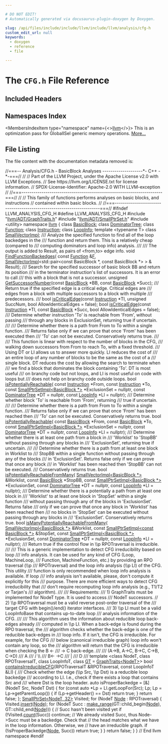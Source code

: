 ```yaml
---

# DO NOT EDIT!
# Automatically generated via docusaurus-plugin-doxygen by Doxygen.

slug: /api/files/include/include/llvm/include/llvm/analysis/cfg-h
custom_edit_url: null
keywords:
  - doxygen
  - reference
  - file

---
```





# The `CFG.h` File Reference

<DoxygenPage pluginConfig={pluginConfig}>



## Included Headers

<IncludesList>
<IncludesListItem
  filePath="llvm/ADT/GraphTraits.h"
  permalink="/docs/api/files/include/include/llvm/include/llvm/adt/graphtraits-h"
  isLocal="true" />
<IncludesListItem
  filePath="llvm/ADT/SmallPtrSet.h"
  permalink="/docs/api/files/include/include/llvm/include/llvm/adt/smallptrset-h"
  isLocal="true" />
<IncludesListItem
  filePath="utility"
  permalink=""
  isLocal="false" />
</IncludesList>

## Namespaces Index

<MembersIndex>

<MembersIndexItem
  type="namespace"
  name={<><a href="/docs/api/namespaces/llvm">llvm</a></>}>
This is an optimization pass for GlobalISel generic memory operations. <a href="/docs/api/namespaces/llvm/#details">More...</a>
</MembersIndexItem>

</MembersIndex>


## File Listing

The file content with the documentation metadata removed is:

<ProgramListing>

<Link id="l00001" /><CodeLine lineNumber="1"><Highlight kind="comment">//===-- Analysis/CFG.h - BasicBlock Analyses --------------------&#42;- C++ -&#42;-===//</Highlight><Highlight kind="normal"></Highlight></CodeLine>
<Link id="l00002" /><CodeLine lineNumber="2"><Highlight kind="normal"></Highlight><Highlight kind="comment">//</Highlight><Highlight kind="normal"></Highlight></CodeLine>
<Link id="l00003" /><CodeLine lineNumber="3"><Highlight kind="normal"></Highlight><Highlight kind="comment">// Part of the LLVM Project, under the Apache License v2.0 with LLVM Exceptions.</Highlight><Highlight kind="normal"></Highlight></CodeLine>
<Link id="l00004" /><CodeLine lineNumber="4"><Highlight kind="normal"></Highlight><Highlight kind="comment">// See https://llvm.org/LICENSE.txt for license information.</Highlight><Highlight kind="normal"></Highlight></CodeLine>
<Link id="l00005" /><CodeLine lineNumber="5"><Highlight kind="normal"></Highlight><Highlight kind="comment">// SPDX-License-Identifier: Apache-2.0 WITH LLVM-exception</Highlight><Highlight kind="normal"></Highlight></CodeLine>
<Link id="l00006" /><CodeLine lineNumber="6"><Highlight kind="normal"></Highlight><Highlight kind="comment">//</Highlight><Highlight kind="normal"></Highlight></CodeLine>
<Link id="l00007" /><CodeLine lineNumber="7"><Highlight kind="normal"></Highlight><Highlight kind="comment">//===----------------------------------------------------------------------===//</Highlight><Highlight kind="normal"></Highlight></CodeLine>
<Link id="l00008" /><CodeLine lineNumber="8"><Highlight kind="normal"></Highlight><Highlight kind="comment">//</Highlight><Highlight kind="normal"></Highlight></CodeLine>
<Link id="l00009" /><CodeLine lineNumber="9"><Highlight kind="normal"></Highlight><Highlight kind="comment">// This family of functions performs analyses on basic blocks, and instructions</Highlight><Highlight kind="normal"></Highlight></CodeLine>
<Link id="l00010" /><CodeLine lineNumber="10"><Highlight kind="normal"></Highlight><Highlight kind="comment">// contained within basic blocks.</Highlight><Highlight kind="normal"></Highlight></CodeLine>
<Link id="l00011" /><CodeLine lineNumber="11"><Highlight kind="normal"></Highlight><Highlight kind="comment">//</Highlight><Highlight kind="normal"></Highlight></CodeLine>
<Link id="l00012" /><CodeLine lineNumber="12"><Highlight kind="normal"></Highlight><Highlight kind="comment">//===----------------------------------------------------------------------===//</Highlight><Highlight kind="normal"></Highlight></CodeLine>
<Link id="l00013" /><CodeLine lineNumber="13"><Highlight kind="normal"></Highlight></CodeLine>
<Link id="l00014" /><CodeLine lineNumber="14"><Highlight kind="normal"></Highlight><Highlight kind="preprocessor">#ifndef LLVM&#95;ANALYSIS&#95;CFG&#95;H</Highlight><Highlight kind="normal"></Highlight></CodeLine>
<Link id="l00015" /><CodeLine lineNumber="15"><Highlight kind="normal"></Highlight><Highlight kind="preprocessor">#define LLVM&#95;ANALYSIS&#95;CFG&#95;H</Highlight><Highlight kind="normal"></Highlight></CodeLine>
<Link id="l00016" /><CodeLine lineNumber="16"><Highlight kind="normal"></Highlight></CodeLine>
<Link id="l00017" /><CodeLine lineNumber="17"><Highlight kind="normal"></Highlight><Highlight kind="preprocessor">#include &quot;<a href="/docs/api/files/include/include/llvm/include/llvm/adt/graphtraits-h">llvm/ADT/GraphTraits.h</a>&quot;</Highlight><Highlight kind="normal"></Highlight></CodeLine>
<Link id="l00018" /><CodeLine lineNumber="18"><Highlight kind="normal"></Highlight><Highlight kind="preprocessor">#include &quot;<a href="/docs/api/files/include/include/llvm/include/llvm/adt/smallptrset-h">llvm/ADT/SmallPtrSet.h</a>&quot;</Highlight><Highlight kind="normal"></Highlight></CodeLine>
<Link id="l00019" /><CodeLine lineNumber="19"><Highlight kind="normal"></Highlight><Highlight kind="preprocessor">#include &lt;utility&gt;</Highlight><Highlight kind="normal"></Highlight></CodeLine>
<Link id="l00020" /><CodeLine lineNumber="20"><Highlight kind="normal"></Highlight></CodeLine>
<Link id="l00021" /><CodeLine lineNumber="21"><Highlight kind="normal"></Highlight><Highlight kind="keyword">namespace </Highlight><Highlight kind="normal"><a href="/docs/api/namespaces/llvm">llvm</a> &#123;</Highlight></CodeLine>
<Link id="l00022" /><CodeLine lineNumber="22"><Highlight kind="normal"></Highlight></CodeLine>
<Link id="l00023" /><CodeLine lineNumber="23"><Highlight kind="normal"></Highlight><Highlight kind="keyword">class </Highlight><Highlight kind="normal"><a href="/docs/api/classes/llvm/basicblock">BasicBlock</a>;</Highlight></CodeLine>
<Link id="l00024" /><CodeLine lineNumber="24"><Highlight kind="normal"></Highlight><Highlight kind="keyword">class </Highlight><Highlight kind="normal"><a href="/docs/api/classes/llvm/dominatortree">DominatorTree</a>;</Highlight></CodeLine>
<Link id="l00025" /><CodeLine lineNumber="25"><Highlight kind="normal"></Highlight><Highlight kind="keyword">class </Highlight><Highlight kind="normal"><a href="/docs/api/classes/llvm/function">Function</a>;</Highlight></CodeLine>
<Link id="l00026" /><CodeLine lineNumber="26"><Highlight kind="normal"></Highlight><Highlight kind="keyword">class </Highlight><Highlight kind="normal"><a href="/docs/api/classes/llvm/instruction">Instruction</a>;</Highlight></CodeLine>
<Link id="l00027" /><CodeLine lineNumber="27"><Highlight kind="normal"></Highlight><Highlight kind="keyword">class </Highlight><Highlight kind="normal"><a href="/docs/api/classes/llvm/loopinfo">LoopInfo</a>;</Highlight></CodeLine>
<Link id="l00028" /><CodeLine lineNumber="28"><Highlight kind="normal"></Highlight><Highlight kind="keyword">template</Highlight><Highlight kind="normal"> &lt;</Highlight><Highlight kind="keyword">typename</Highlight><Highlight kind="normal"> T&gt; </Highlight><Highlight kind="keyword">class </Highlight><Highlight kind="normal"><a href="/docs/api/classes/llvm/smallvectorimpl">SmallVectorImpl</a>;</Highlight></CodeLine>
<Link id="l00029" /><CodeLine lineNumber="29"><Highlight kind="normal"></Highlight><Highlight kind="comment"></Highlight></CodeLine>
<Link id="l00030" /><CodeLine lineNumber="30"><Highlight kind="comment">/// Analyze the specified function to find all of the loop backedges in the</Highlight></CodeLine>
<Link id="l00031" /><CodeLine lineNumber="31"><Highlight kind="comment">/// function and return them.  This is a relatively cheap (compared to</Highlight></CodeLine>
<Link id="l00032" /><CodeLine lineNumber="32"><Highlight kind="comment">/// computing dominators and loop info) analysis.</Highlight></CodeLine>
<Link id="l00033" /><CodeLine lineNumber="33"><Highlight kind="comment">///</Highlight></CodeLine>
<Link id="l00034" /><CodeLine lineNumber="34"><Highlight kind="comment">/// The output is added to Result, as pairs of &lt;from,to&gt; edge info.</Highlight><Highlight kind="normal"></Highlight></CodeLine>
<Link id="l00035" /><CodeLine lineNumber="35"><Highlight kind="normal"></Highlight><Highlight kind="keywordtype">void</Highlight><Highlight kind="normal"> <a href="/docs/api/namespaces/llvm/#aec1d6e397956b9f5fa62416d0beba785">FindFunctionBackedges</a>(</Highlight></CodeLine>
<Link id="l00036" /><CodeLine lineNumber="36"><Highlight kind="normal">    </Highlight><Highlight kind="keyword">const</Highlight><Highlight kind="normal"> <a href="/docs/api/classes/llvm/function">Function</a> &amp;<a href="/docs/api/files/lib/lib/support/md5-cpp/#a96d73bbd7af15cb1fc38c3f4a3bd82e9">F</a>,</Highlight></CodeLine>
<Link id="l00037" /><CodeLine lineNumber="37"><Highlight kind="normal">    <a href="/docs/api/classes/llvm/smallvectorimpl">SmallVectorImpl</a>&lt;std::pair&lt;const BasicBlock &#42;, const BasicBlock &#42;&gt; &gt; &amp;</Highlight></CodeLine>
<Link id="l00038" /><CodeLine lineNumber="38"><Highlight kind="normal">        Result);</Highlight></CodeLine>
<Link id="l00039" /><CodeLine lineNumber="39"><Highlight kind="normal"></Highlight><Highlight kind="comment"></Highlight></CodeLine>
<Link id="l00040" /><CodeLine lineNumber="40"><Highlight kind="comment">/// Search for the specified successor of basic block BB and return its position</Highlight></CodeLine>
<Link id="l00041" /><CodeLine lineNumber="41"><Highlight kind="comment">/// in the terminator instruction&#39;s list of successors.  It is an error to call</Highlight></CodeLine>
<Link id="l00042" /><CodeLine lineNumber="42"><Highlight kind="comment">/// this with a block that is not a successor.</Highlight><Highlight kind="normal"></Highlight></CodeLine>
<Link id="l00043" /><CodeLine lineNumber="43"><Highlight kind="normal"></Highlight><Highlight kind="keywordtype">unsigned</Highlight><Highlight kind="normal"> <a href="/docs/api/namespaces/llvm/#a1b38a63d3be7413f335be5f2d81bb234">GetSuccessorNumber</a>(</Highlight><Highlight kind="keyword">const</Highlight><Highlight kind="normal"> <a href="/docs/api/classes/llvm/basicblock">BasicBlock</a> &#42;BB, </Highlight><Highlight kind="keyword">const</Highlight><Highlight kind="normal"> <a href="/docs/api/classes/llvm/basicblock">BasicBlock</a> &#42;Succ);</Highlight></CodeLine>
<Link id="l00044" /><CodeLine lineNumber="44"><Highlight kind="normal"></Highlight><Highlight kind="comment"></Highlight></CodeLine>
<Link id="l00045" /><CodeLine lineNumber="45"><Highlight kind="comment">/// Return true if the specified edge is a critical edge. Critical edges are</Highlight></CodeLine>
<Link id="l00046" /><CodeLine lineNumber="46"><Highlight kind="comment">/// edges from a block with multiple successors to a block with multiple</Highlight></CodeLine>
<Link id="l00047" /><CodeLine lineNumber="47"><Highlight kind="comment">/// predecessors.</Highlight></CodeLine>
<Link id="l00048" /><CodeLine lineNumber="48"><Highlight kind="comment">///</Highlight><Highlight kind="normal"></Highlight></CodeLine>
<Link id="l00049" /><CodeLine lineNumber="49"><Highlight kind="normal"></Highlight><Highlight kind="keywordtype">bool</Highlight><Highlight kind="normal"> <a href="/docs/api/namespaces/llvm/#ababcf5a1223c36cb7c547c5b34c6416c">isCriticalEdge</a>(</Highlight><Highlight kind="keyword">const</Highlight><Highlight kind="normal"> <a href="/docs/api/classes/llvm/instruction">Instruction</a> &#42;TI, </Highlight><Highlight kind="keywordtype">unsigned</Highlight><Highlight kind="normal"> SuccNum,</Highlight></CodeLine>
<Link id="l00050" /><CodeLine lineNumber="50"><Highlight kind="normal">                    </Highlight><Highlight kind="keywordtype">bool</Highlight><Highlight kind="normal"> AllowIdenticalEdges = </Highlight><Highlight kind="keyword">false</Highlight><Highlight kind="normal">);</Highlight></CodeLine>
<Link id="l00051" /><CodeLine lineNumber="51"><Highlight kind="normal"></Highlight><Highlight kind="keywordtype">bool</Highlight><Highlight kind="normal"> <a href="/docs/api/namespaces/llvm/#ababcf5a1223c36cb7c547c5b34c6416c">isCriticalEdge</a>(</Highlight><Highlight kind="keyword">const</Highlight><Highlight kind="normal"> <a href="/docs/api/classes/llvm/instruction">Instruction</a> &#42;TI, </Highlight><Highlight kind="keyword">const</Highlight><Highlight kind="normal"> <a href="/docs/api/classes/llvm/basicblock">BasicBlock</a> &#42;Succ,</Highlight></CodeLine>
<Link id="l00052" /><CodeLine lineNumber="52"><Highlight kind="normal">                    </Highlight><Highlight kind="keywordtype">bool</Highlight><Highlight kind="normal"> AllowIdenticalEdges = </Highlight><Highlight kind="keyword">false</Highlight><Highlight kind="normal">);</Highlight></CodeLine>
<Link id="l00053" /><CodeLine lineNumber="53"><Highlight kind="normal"></Highlight><Highlight kind="comment"></Highlight></CodeLine>
<Link id="l00054" /><CodeLine lineNumber="54"><Highlight kind="comment">/// Determine whether instruction &#39;To&#39; is reachable from &#39;From&#39;, without passing</Highlight></CodeLine>
<Link id="l00055" /><CodeLine lineNumber="55"><Highlight kind="comment">/// through any blocks in ExclusionSet, returning true if uncertain.</Highlight></CodeLine>
<Link id="l00056" /><CodeLine lineNumber="56"><Highlight kind="comment">///</Highlight></CodeLine>
<Link id="l00057" /><CodeLine lineNumber="57"><Highlight kind="comment">/// Determine whether there is a path from From to To within a single function.</Highlight></CodeLine>
<Link id="l00058" /><CodeLine lineNumber="58"><Highlight kind="comment">/// Returns false only if we can prove that once &#39;From&#39; has been executed then</Highlight></CodeLine>
<Link id="l00059" /><CodeLine lineNumber="59"><Highlight kind="comment">/// &#39;To&#39; can not be executed. Conservatively returns true.</Highlight></CodeLine>
<Link id="l00060" /><CodeLine lineNumber="60"><Highlight kind="comment">///</Highlight></CodeLine>
<Link id="l00061" /><CodeLine lineNumber="61"><Highlight kind="comment">/// This function is linear with respect to the number of blocks in the CFG,</Highlight></CodeLine>
<Link id="l00062" /><CodeLine lineNumber="62"><Highlight kind="comment">/// walking down successors from From to reach To, with a fixed threshold.</Highlight></CodeLine>
<Link id="l00063" /><CodeLine lineNumber="63"><Highlight kind="comment">/// Using DT or LI allows us to answer more quickly. LI reduces the cost of</Highlight></CodeLine>
<Link id="l00064" /><CodeLine lineNumber="64"><Highlight kind="comment">/// an entire loop of any number of blocks to be the same as the cost of a</Highlight></CodeLine>
<Link id="l00065" /><CodeLine lineNumber="65"><Highlight kind="comment">/// single block. DT reduces the cost by allowing the search to terminate when</Highlight></CodeLine>
<Link id="l00066" /><CodeLine lineNumber="66"><Highlight kind="comment">/// we find a block that dominates the block containing &#39;To&#39;. DT is most useful</Highlight></CodeLine>
<Link id="l00067" /><CodeLine lineNumber="67"><Highlight kind="comment">/// on branchy code but not loops, and LI is most useful on code with loops but</Highlight></CodeLine>
<Link id="l00068" /><CodeLine lineNumber="68"><Highlight kind="comment">/// does not help on branchy code outside loops.</Highlight><Highlight kind="normal"></Highlight></CodeLine>
<Link id="l00069" /><CodeLine lineNumber="69"><Highlight kind="normal"></Highlight><Highlight kind="keywordtype">bool</Highlight><Highlight kind="normal"> <a href="/docs/api/namespaces/llvm/#affedc93ead6b25c57a7196d32ff11e89">isPotentiallyReachable</a>(</Highlight></CodeLine>
<Link id="l00070" /><CodeLine lineNumber="70"><Highlight kind="normal">    </Highlight><Highlight kind="keyword">const</Highlight><Highlight kind="normal"> <a href="/docs/api/classes/llvm/instruction">Instruction</a> &#42;From, </Highlight><Highlight kind="keyword">const</Highlight><Highlight kind="normal"> <a href="/docs/api/classes/llvm/instruction">Instruction</a> &#42;To,</Highlight></CodeLine>
<Link id="l00071" /><CodeLine lineNumber="71"><Highlight kind="normal">    </Highlight><Highlight kind="keyword">const</Highlight><Highlight kind="normal"> <a href="/docs/api/classes/llvm/smallptrsetimpl">SmallPtrSetImpl&lt;BasicBlock &#42;&gt;</a> &#42;ExclusionSet = </Highlight><Highlight kind="keyword">nullptr</Highlight><Highlight kind="normal">,</Highlight></CodeLine>
<Link id="l00072" /><CodeLine lineNumber="72"><Highlight kind="normal">    </Highlight><Highlight kind="keyword">const</Highlight><Highlight kind="normal"> <a href="/docs/api/classes/llvm/dominatortree">DominatorTree</a> &#42;DT = </Highlight><Highlight kind="keyword">nullptr</Highlight><Highlight kind="normal">, </Highlight><Highlight kind="keyword">const</Highlight><Highlight kind="normal"> <a href="/docs/api/classes/llvm/loopinfo">LoopInfo</a> &#42;LI = </Highlight><Highlight kind="keyword">nullptr</Highlight><Highlight kind="normal">);</Highlight></CodeLine>
<Link id="l00073" /><CodeLine lineNumber="73"><Highlight kind="normal"></Highlight><Highlight kind="comment"></Highlight></CodeLine>
<Link id="l00074" /><CodeLine lineNumber="74"><Highlight kind="comment">/// Determine whether block &#39;To&#39; is reachable from &#39;From&#39;, returning</Highlight></CodeLine>
<Link id="l00075" /><CodeLine lineNumber="75"><Highlight kind="comment">/// true if uncertain.</Highlight></CodeLine>
<Link id="l00076" /><CodeLine lineNumber="76"><Highlight kind="comment">///</Highlight></CodeLine>
<Link id="l00077" /><CodeLine lineNumber="77"><Highlight kind="comment">/// Determine whether there is a path from From to To within a single function.</Highlight></CodeLine>
<Link id="l00078" /><CodeLine lineNumber="78"><Highlight kind="comment">/// Returns false only if we can prove that once &#39;From&#39; has been reached then</Highlight></CodeLine>
<Link id="l00079" /><CodeLine lineNumber="79"><Highlight kind="comment">/// &#39;To&#39; can not be executed. Conservatively returns true.</Highlight><Highlight kind="normal"></Highlight></CodeLine>
<Link id="l00080" /><CodeLine lineNumber="80"><Highlight kind="normal"></Highlight><Highlight kind="keywordtype">bool</Highlight><Highlight kind="normal"> <a href="/docs/api/namespaces/llvm/#affedc93ead6b25c57a7196d32ff11e89">isPotentiallyReachable</a>(</Highlight></CodeLine>
<Link id="l00081" /><CodeLine lineNumber="81"><Highlight kind="normal">    </Highlight><Highlight kind="keyword">const</Highlight><Highlight kind="normal"> <a href="/docs/api/classes/llvm/basicblock">BasicBlock</a> &#42;From, </Highlight><Highlight kind="keyword">const</Highlight><Highlight kind="normal"> <a href="/docs/api/classes/llvm/basicblock">BasicBlock</a> &#42;To,</Highlight></CodeLine>
<Link id="l00082" /><CodeLine lineNumber="82"><Highlight kind="normal">    </Highlight><Highlight kind="keyword">const</Highlight><Highlight kind="normal"> <a href="/docs/api/classes/llvm/smallptrsetimpl">SmallPtrSetImpl&lt;BasicBlock &#42;&gt;</a> &#42;ExclusionSet = </Highlight><Highlight kind="keyword">nullptr</Highlight><Highlight kind="normal">,</Highlight></CodeLine>
<Link id="l00083" /><CodeLine lineNumber="83"><Highlight kind="normal">    </Highlight><Highlight kind="keyword">const</Highlight><Highlight kind="normal"> <a href="/docs/api/classes/llvm/dominatortree">DominatorTree</a> &#42;DT = </Highlight><Highlight kind="keyword">nullptr</Highlight><Highlight kind="normal">, </Highlight><Highlight kind="keyword">const</Highlight><Highlight kind="normal"> <a href="/docs/api/classes/llvm/loopinfo">LoopInfo</a> &#42;LI = </Highlight><Highlight kind="keyword">nullptr</Highlight><Highlight kind="normal">);</Highlight></CodeLine>
<Link id="l00084" /><CodeLine lineNumber="84"><Highlight kind="normal"></Highlight><Highlight kind="comment"></Highlight></CodeLine>
<Link id="l00085" /><CodeLine lineNumber="85"><Highlight kind="comment">/// Determine whether there is at least one path from a block in</Highlight></CodeLine>
<Link id="l00086" /><CodeLine lineNumber="86"><Highlight kind="comment">/// &#39;Worklist&#39; to &#39;StopBB&#39; without passing through any blocks in</Highlight></CodeLine>
<Link id="l00087" /><CodeLine lineNumber="87"><Highlight kind="comment">/// &#39;ExclusionSet&#39;, returning true if uncertain.</Highlight></CodeLine>
<Link id="l00088" /><CodeLine lineNumber="88"><Highlight kind="comment">///</Highlight></CodeLine>
<Link id="l00089" /><CodeLine lineNumber="89"><Highlight kind="comment">/// Determine whether there is a path from at least one block in Worklist to</Highlight></CodeLine>
<Link id="l00090" /><CodeLine lineNumber="90"><Highlight kind="comment">/// StopBB within a single function without passing through any of the blocks</Highlight></CodeLine>
<Link id="l00091" /><CodeLine lineNumber="91"><Highlight kind="comment">/// in &#39;ExclusionSet&#39;. Returns false only if we can prove that once any block</Highlight></CodeLine>
<Link id="l00092" /><CodeLine lineNumber="92"><Highlight kind="comment">/// in &#39;Worklist&#39; has been reached then &#39;StopBB&#39; can not be executed.</Highlight></CodeLine>
<Link id="l00093" /><CodeLine lineNumber="93"><Highlight kind="comment">/// Conservatively returns true.</Highlight><Highlight kind="normal"></Highlight></CodeLine>
<Link id="l00094" /><CodeLine lineNumber="94"><Highlight kind="normal"></Highlight><Highlight kind="keywordtype">bool</Highlight><Highlight kind="normal"> <a href="/docs/api/namespaces/llvm/#a221abdd995f70342428e87e9c809c2ff">isPotentiallyReachableFromMany</a>(</Highlight></CodeLine>
<Link id="l00095" /><CodeLine lineNumber="95"><Highlight kind="normal">    <a href="/docs/api/classes/llvm/smallvectorimpl">SmallVectorImpl&lt;BasicBlock &#42;&gt;</a> &amp;Worklist, </Highlight><Highlight kind="keyword">const</Highlight><Highlight kind="normal"> <a href="/docs/api/classes/llvm/basicblock">BasicBlock</a> &#42;StopBB,</Highlight></CodeLine>
<Link id="l00096" /><CodeLine lineNumber="96"><Highlight kind="normal">    </Highlight><Highlight kind="keyword">const</Highlight><Highlight kind="normal"> <a href="/docs/api/classes/llvm/smallptrsetimpl">SmallPtrSetImpl&lt;BasicBlock &#42;&gt;</a> &#42;ExclusionSet,</Highlight></CodeLine>
<Link id="l00097" /><CodeLine lineNumber="97"><Highlight kind="normal">    </Highlight><Highlight kind="keyword">const</Highlight><Highlight kind="normal"> <a href="/docs/api/classes/llvm/dominatortree">DominatorTree</a> &#42;DT = </Highlight><Highlight kind="keyword">nullptr</Highlight><Highlight kind="normal">, </Highlight><Highlight kind="keyword">const</Highlight><Highlight kind="normal"> <a href="/docs/api/classes/llvm/loopinfo">LoopInfo</a> &#42;LI = </Highlight><Highlight kind="keyword">nullptr</Highlight><Highlight kind="normal">);</Highlight></CodeLine>
<Link id="l00098" /><CodeLine lineNumber="98"><Highlight kind="normal"></Highlight><Highlight kind="comment"></Highlight></CodeLine>
<Link id="l00099" /><CodeLine lineNumber="99"><Highlight kind="comment">/// Determine whether there is a potentially a path from at least one block in</Highlight></CodeLine>
<Link id="l00100" /><CodeLine lineNumber="100"><Highlight kind="comment">/// &#39;Worklist&#39; to at least one block in &#39;StopSet&#39; within a single function</Highlight></CodeLine>
<Link id="l00101" /><CodeLine lineNumber="101"><Highlight kind="comment">/// without passing through any of the blocks in &#39;ExclusionSet&#39;. Returns false</Highlight></CodeLine>
<Link id="l00102" /><CodeLine lineNumber="102"><Highlight kind="comment">/// only if we can prove that once any block in &#39;Worklist&#39; has been reached then</Highlight></CodeLine>
<Link id="l00103" /><CodeLine lineNumber="103"><Highlight kind="comment">/// no blocks in &#39;StopSet&#39; can be executed without passing through any blocks in</Highlight></CodeLine>
<Link id="l00104" /><CodeLine lineNumber="104"><Highlight kind="comment">/// &#39;ExclusionSet&#39;. Conservatively returns true.</Highlight><Highlight kind="normal"></Highlight></CodeLine>
<Link id="l00105" /><CodeLine lineNumber="105"><Highlight kind="normal"></Highlight><Highlight kind="keywordtype">bool</Highlight><Highlight kind="normal"> <a href="/docs/api/namespaces/llvm/#a828f756cea7deec4b58080a7e499137c">isManyPotentiallyReachableFromMany</a>(</Highlight></CodeLine>
<Link id="l00106" /><CodeLine lineNumber="106"><Highlight kind="normal">    <a href="/docs/api/classes/llvm/smallvectorimpl">SmallVectorImpl&lt;BasicBlock &#42;&gt;</a> &amp;Worklist,</Highlight></CodeLine>
<Link id="l00107" /><CodeLine lineNumber="107"><Highlight kind="normal">    </Highlight><Highlight kind="keyword">const</Highlight><Highlight kind="normal"> <a href="/docs/api/classes/llvm/smallptrsetimpl">SmallPtrSetImpl&lt;const BasicBlock &#42;&gt;</a> &amp;StopSet,</Highlight></CodeLine>
<Link id="l00108" /><CodeLine lineNumber="108"><Highlight kind="normal">    </Highlight><Highlight kind="keyword">const</Highlight><Highlight kind="normal"> <a href="/docs/api/classes/llvm/smallptrsetimpl">SmallPtrSetImpl&lt;BasicBlock &#42;&gt;</a> &#42;ExclusionSet,</Highlight></CodeLine>
<Link id="l00109" /><CodeLine lineNumber="109"><Highlight kind="normal">    </Highlight><Highlight kind="keyword">const</Highlight><Highlight kind="normal"> <a href="/docs/api/classes/llvm/dominatortree">DominatorTree</a> &#42;DT = </Highlight><Highlight kind="keyword">nullptr</Highlight><Highlight kind="normal">, </Highlight><Highlight kind="keyword">const</Highlight><Highlight kind="normal"> <a href="/docs/api/classes/llvm/loopinfo">LoopInfo</a> &#42;LI = </Highlight><Highlight kind="keyword">nullptr</Highlight><Highlight kind="normal">);</Highlight></CodeLine>
<Link id="l00110" /><CodeLine lineNumber="110"><Highlight kind="normal"></Highlight><Highlight kind="comment"></Highlight></CodeLine>
<Link id="l00111" /><CodeLine lineNumber="111"><Highlight kind="comment">/// Return true if the control flow in \\p RPOTraversal is irreducible.</Highlight></CodeLine>
<Link id="l00112" /><CodeLine lineNumber="112"><Highlight kind="comment">///</Highlight></CodeLine>
<Link id="l00113" /><CodeLine lineNumber="113"><Highlight kind="comment">/// This is a generic implementation to detect CFG irreducibility based on loop</Highlight></CodeLine>
<Link id="l00114" /><CodeLine lineNumber="114"><Highlight kind="comment">/// info analysis. It can be used for any kind of CFG (Loop, MachineLoop,</Highlight></CodeLine>
<Link id="l00115" /><CodeLine lineNumber="115"><Highlight kind="comment">/// Function, MachineFunction, etc.) by providing an RPO traversal (\\p</Highlight></CodeLine>
<Link id="l00116" /><CodeLine lineNumber="116"><Highlight kind="comment">/// RPOTraversal) and the loop info analysis (\\p LI) of the CFG. This utility</Highlight></CodeLine>
<Link id="l00117" /><CodeLine lineNumber="117"><Highlight kind="comment">/// function is only recommended when loop info analysis is available. If loop</Highlight></CodeLine>
<Link id="l00118" /><CodeLine lineNumber="118"><Highlight kind="comment">/// info analysis isn&#39;t available, please, don&#39;t compute it explicitly for this</Highlight></CodeLine>
<Link id="l00119" /><CodeLine lineNumber="119"><Highlight kind="comment">/// purpose. There are more efficient ways to detect CFG irreducibility that</Highlight></CodeLine>
<Link id="l00120" /><CodeLine lineNumber="120"><Highlight kind="comment">/// don&#39;t require recomputing loop info analysis (e.g., T1/T2 or Tarjan&#39;s</Highlight></CodeLine>
<Link id="l00121" /><CodeLine lineNumber="121"><Highlight kind="comment">/// algorithm).</Highlight></CodeLine>
<Link id="l00122" /><CodeLine lineNumber="122"><Highlight kind="comment">///</Highlight></CodeLine>
<Link id="l00123" /><CodeLine lineNumber="123"><Highlight kind="comment">/// Requirements:</Highlight></CodeLine>
<Link id="l00124" /><CodeLine lineNumber="124"><Highlight kind="comment">///   1) GraphTraits must be implemented for NodeT type. It is used to access</Highlight></CodeLine>
<Link id="l00125" /><CodeLine lineNumber="125"><Highlight kind="comment">///      NodeT successors.</Highlight><Highlight kind="normal"></Highlight></CodeLine>
<Link id="l00126" /><CodeLine lineNumber="126"><Highlight kind="normal"></Highlight><Highlight kind="comment">//    2) \\p RPOTraversal must be a valid reverse post-order traversal of the</Highlight><Highlight kind="comment"></Highlight></CodeLine>
<Link id="l00127" /><CodeLine lineNumber="127"><Highlight kind="comment">///      target CFG with begin()/end() iterator interfaces.</Highlight></CodeLine>
<Link id="l00128" /><CodeLine lineNumber="128"><Highlight kind="comment">///   3) \\p LI must be a valid LoopInfoBase that contains up-to-date loop</Highlight></CodeLine>
<Link id="l00129" /><CodeLine lineNumber="129"><Highlight kind="comment">///      analysis information of the CFG.</Highlight></CodeLine>
<Link id="l00130" /><CodeLine lineNumber="130"><Highlight kind="comment">///</Highlight></CodeLine>
<Link id="l00131" /><CodeLine lineNumber="131"><Highlight kind="comment">/// This algorithm uses the information about reducible loop back-edges already</Highlight></CodeLine>
<Link id="l00132" /><CodeLine lineNumber="132"><Highlight kind="comment">/// computed in \\p LI. When a back-edge is found during the RPO traversal, the</Highlight></CodeLine>
<Link id="l00133" /><CodeLine lineNumber="133"><Highlight kind="comment">/// algorithm checks whether the back-edge is one of the reducible back-edges in</Highlight></CodeLine>
<Link id="l00134" /><CodeLine lineNumber="134"><Highlight kind="comment">/// loop info. If it isn&#39;t, the CFG is irreducible. For example, for the CFG</Highlight></CodeLine>
<Link id="l00135" /><CodeLine lineNumber="135"><Highlight kind="comment">/// below (canonical irreducible graph) loop info won&#39;t contain any loop, so the</Highlight></CodeLine>
<Link id="l00136" /><CodeLine lineNumber="136"><Highlight kind="comment">/// algorithm will return that the CFG is irreducible when checking the B &lt;-</Highlight></CodeLine>
<Link id="l00137" /><CodeLine lineNumber="137"><Highlight kind="comment">/// -&gt; C back-edge.</Highlight></CodeLine>
<Link id="l00138" /><CodeLine lineNumber="138"><Highlight kind="comment">///</Highlight></CodeLine>
<Link id="l00139" /><CodeLine lineNumber="139"><Highlight kind="comment">/// (A-&gt;B, A-&gt;C, B-&gt;C, C-&gt;B, C-&gt;D)</Highlight></CodeLine>
<Link id="l00140" /><CodeLine lineNumber="140"><Highlight kind="comment">///    A</Highlight></CodeLine>
<Link id="l00141" /><CodeLine lineNumber="141"><Highlight kind="comment">///  /   \\</Highlight></CodeLine>
<Link id="l00142" /><CodeLine lineNumber="142"><Highlight kind="comment">/// B&lt;- -&gt;C</Highlight></CodeLine>
<Link id="l00143" /><CodeLine lineNumber="143"><Highlight kind="comment">///       |</Highlight></CodeLine>
<Link id="l00144" /><CodeLine lineNumber="144"><Highlight kind="comment">///       D</Highlight></CodeLine>
<Link id="l00145" /><CodeLine lineNumber="145"><Highlight kind="comment">///</Highlight><Highlight kind="normal"></Highlight></CodeLine>
<Link id="l00146" /><CodeLine lineNumber="146"><Highlight kind="normal"></Highlight><Highlight kind="keyword">template</Highlight><Highlight kind="normal"> &lt;</Highlight><Highlight kind="keyword">class </Highlight><Highlight kind="normal">NodeT, </Highlight><Highlight kind="keyword">class </Highlight><Highlight kind="normal">RPOTraversalT, </Highlight><Highlight kind="keyword">class </Highlight><Highlight kind="normal">LoopInfoT,</Highlight></CodeLine>
<Link id="l00147" /><CodeLine lineNumber="147"><Highlight kind="normal">          </Highlight><Highlight kind="keyword">class </Highlight><Highlight kind="normal"><a href="/docs/api/namespaces/llvm/aarch64cc/#abfa1f7dce576430da99eed57807c7f28a91a0c1b4eac415607c4ceb0a899c4629">GT</a> = <a href="/docs/api/structs/llvm/graphtraits">GraphTraits&lt;NodeT&gt;</a>&gt;</Highlight></CodeLine>
<Link id="l00148" /><CodeLine lineNumber="148" lineLink="/docs/api/namespaces/llvm/#a6dadcd5de1248b4d9893c409e7398c21"><Highlight kind="normal"></Highlight><Highlight kind="keywordtype">bool</Highlight><Highlight kind="normal"> <a href="/docs/api/namespaces/llvm/#a6dadcd5de1248b4d9893c409e7398c21">containsIrreducibleCFG</a>(RPOTraversalT &amp;RPOTraversal, </Highlight><Highlight kind="keyword">const</Highlight><Highlight kind="normal"> LoopInfoT &amp;LI) &#123;</Highlight><Highlight kind="comment"></Highlight></CodeLine>
<Link id="l00149" /><CodeLine lineNumber="149"><Highlight kind="comment">  /// Check whether the edge (\\p Src, \\p Dst) is a reducible loop backedge</Highlight></CodeLine>
<Link id="l00150" /><CodeLine lineNumber="150"><Highlight kind="comment">  /// according to LI. I.e., check if there exists a loop that contains Src and</Highlight></CodeLine>
<Link id="l00151" /><CodeLine lineNumber="151"><Highlight kind="comment">  /// where Dst is the loop header.</Highlight><Highlight kind="normal"></Highlight></CodeLine>
<Link id="l00152" /><CodeLine lineNumber="152"><Highlight kind="normal">  </Highlight><Highlight kind="keyword">auto</Highlight><Highlight kind="normal"> isProperBackedge = &#91;&amp;&#93;(NodeT Src, NodeT Dst) &#123;</Highlight></CodeLine>
<Link id="l00153" /><CodeLine lineNumber="153"><Highlight kind="normal">    </Highlight><Highlight kind="keywordflow">for</Highlight><Highlight kind="normal"> (</Highlight><Highlight kind="keyword">const</Highlight><Highlight kind="normal"> </Highlight><Highlight kind="keyword">auto</Highlight><Highlight kind="normal"> &#42;Lp = LI.getLoopFor(Src); Lp; Lp = Lp-&gt;getParentLoop()) &#123;</Highlight></CodeLine>
<Link id="l00154" /><CodeLine lineNumber="154"><Highlight kind="normal">      </Highlight><Highlight kind="keywordflow">if</Highlight><Highlight kind="normal"> (Lp-&gt;getHeader() == Dst)</Highlight></CodeLine>
<Link id="l00155" /><CodeLine lineNumber="155"><Highlight kind="normal">        </Highlight><Highlight kind="keywordflow">return</Highlight><Highlight kind="normal"> </Highlight><Highlight kind="keyword">true</Highlight><Highlight kind="normal">;</Highlight></CodeLine>
<Link id="l00156" /><CodeLine lineNumber="156"><Highlight kind="normal">    &#125;</Highlight></CodeLine>
<Link id="l00157" /><CodeLine lineNumber="157"><Highlight kind="normal">    </Highlight><Highlight kind="keywordflow">return</Highlight><Highlight kind="normal"> </Highlight><Highlight kind="keyword">false</Highlight><Highlight kind="normal">;</Highlight></CodeLine>
<Link id="l00158" /><CodeLine lineNumber="158"><Highlight kind="normal">  &#125;;</Highlight></CodeLine>
<Link id="l00159" /><CodeLine lineNumber="159"><Highlight kind="normal"></Highlight></CodeLine>
<Link id="l00160" /><CodeLine lineNumber="160"><Highlight kind="normal">  <a href="/docs/api/classes/llvm/smallptrset">SmallPtrSet&lt;NodeT, 32&gt;</a> Visited;</Highlight></CodeLine>
<Link id="l00161" /><CodeLine lineNumber="161"><Highlight kind="normal">  </Highlight><Highlight kind="keywordflow">for</Highlight><Highlight kind="normal"> (NodeT <a href="/docs/api/classes/node">Node</a> : RPOTraversal) &#123;</Highlight></CodeLine>
<Link id="l00162" /><CodeLine lineNumber="162"><Highlight kind="normal">    Visited.<a href="/docs/api/classes/llvm/smallptrsetimpl/#a9d834ae3da8c62c2b668dada51335eb0">insert</a>(<a href="/docs/api/classes/node">Node</a>);</Highlight></CodeLine>
<Link id="l00163" /><CodeLine lineNumber="163"><Highlight kind="normal">    </Highlight><Highlight kind="keywordflow">for</Highlight><Highlight kind="normal"> (NodeT Succ : <a href="/docs/api/namespaces/llvm/#a341215803e83773a3e97860dc291f121">make&#95;range</a>(GT::child&#95;begin(<a href="/docs/api/classes/node">Node</a>), GT::child&#95;end(<a href="/docs/api/classes/node">Node</a>))) &#123;</Highlight></CodeLine>
<Link id="l00164" /><CodeLine lineNumber="164"><Highlight kind="normal">      </Highlight><Highlight kind="comment">// Succ hasn&#39;t been visited yet</Highlight><Highlight kind="normal"></Highlight></CodeLine>
<Link id="l00165" /><CodeLine lineNumber="165"><Highlight kind="normal">      </Highlight><Highlight kind="keywordflow">if</Highlight><Highlight kind="normal"> (!Visited.<a href="/docs/api/classes/llvm/smallptrsetimpl/#a1f475b0df44ebd7169e720fa1bf9169e">count</a>(Succ))</Highlight></CodeLine>
<Link id="l00166" /><CodeLine lineNumber="166"><Highlight kind="normal">        </Highlight><Highlight kind="keywordflow">continue</Highlight><Highlight kind="normal">;</Highlight></CodeLine>
<Link id="l00167" /><CodeLine lineNumber="167"><Highlight kind="normal">      </Highlight><Highlight kind="comment">// We already visited Succ, thus Node-&gt;Succ must be a backedge. Check that</Highlight><Highlight kind="normal"></Highlight></CodeLine>
<Link id="l00168" /><CodeLine lineNumber="168"><Highlight kind="normal">      </Highlight><Highlight kind="comment">// the head matches what we have in the loop information. Otherwise, we</Highlight><Highlight kind="normal"></Highlight></CodeLine>
<Link id="l00169" /><CodeLine lineNumber="169"><Highlight kind="normal">      </Highlight><Highlight kind="comment">// have an irreducible graph.</Highlight><Highlight kind="normal"></Highlight></CodeLine>
<Link id="l00170" /><CodeLine lineNumber="170"><Highlight kind="normal">      </Highlight><Highlight kind="keywordflow">if</Highlight><Highlight kind="normal"> (!isProperBackedge(<a href="/docs/api/classes/node">Node</a>, Succ))</Highlight></CodeLine>
<Link id="l00171" /><CodeLine lineNumber="171"><Highlight kind="normal">        </Highlight><Highlight kind="keywordflow">return</Highlight><Highlight kind="normal"> </Highlight><Highlight kind="keyword">true</Highlight><Highlight kind="normal">;</Highlight></CodeLine>
<Link id="l00172" /><CodeLine lineNumber="172"><Highlight kind="normal">    &#125;</Highlight></CodeLine>
<Link id="l00173" /><CodeLine lineNumber="173"><Highlight kind="normal">  &#125;</Highlight></CodeLine>
<Link id="l00174" /><CodeLine lineNumber="174"><Highlight kind="normal"></Highlight></CodeLine>
<Link id="l00175" /><CodeLine lineNumber="175"><Highlight kind="normal">  </Highlight><Highlight kind="keywordflow">return</Highlight><Highlight kind="normal"> </Highlight><Highlight kind="keyword">false</Highlight><Highlight kind="normal">;</Highlight></CodeLine>
<Link id="l00176" /><CodeLine lineNumber="176"><Highlight kind="normal">&#125;</Highlight></CodeLine>
<Link id="l00177" /><CodeLine lineNumber="177"><Highlight kind="normal">&#125; </Highlight><Highlight kind="comment">// End llvm namespace</Highlight><Highlight kind="normal"></Highlight></CodeLine>
<Link id="l00178" /><CodeLine lineNumber="178"><Highlight kind="normal"></Highlight></CodeLine>
<Link id="l00179" /><CodeLine lineNumber="179"><Highlight kind="normal"></Highlight><Highlight kind="preprocessor">#endif</Highlight></CodeLine>

</ProgramListing>


</DoxygenPage>
